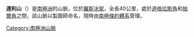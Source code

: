 {{unreferenced|time=2013-10-27T04:51:54+00:00}}
{{Coord|81|6|S|160|10|E|source:GNIS|display=title}}

'''達利山'''（{{lang-en|Darley Hills}}）是[[南極洲|南極洲]]的山脈，位於[[羅斯冰架|羅斯冰架]]，全長40公里，處於[[道格拉斯角|道格拉斯角]]和[[帕爾角|帕爾角]]之間，該山脈以製圖師命名，現時由[[南極條約體系|南極條約體系]]管理。

{{DEFAULTSORT:Darley Hills}}
[[Category:南極洲山脈|Category:南極洲山脈]]


{{ShackletonCoast-geo-stub}}